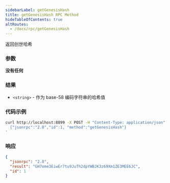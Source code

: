 ```yaml
---
sidebarLabel: getGenesisHash
title: getGenesisHash RPC Method
hideTableOfContents: true
altRoutes:
  - /docs/rpc/getGenesisHash
---
```


返回创世哈希

<DocSideBySide>

<DocLeftSide>

### 参数

**没有任何**

### 结果

- `<string>` - 作为 base-58 编码字符串的哈希值

</DocLeftSide>
<DocRightSide>

### 代码示例

```bash
curl http://localhost:8899 -X POST -H "Content-Type: application/json" -d '
  {"jsonrpc":"2.0","id":1, "method":"getGenesisHash"}
'
```

### 响应

```json
{
  "jsonrpc": "2.0",
  "result": "GH7ome3EiwEr7tu9JuTh2dpYWBJK3z69Xm1ZE3MEE6JC",
  "id": 1
}
```

</DocRightSide>
</DocSideBySide>
